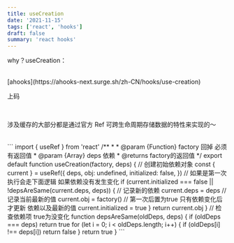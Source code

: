 ```yaml
---
title: useCreation
date: '2021-11-15'
tags: ['react', 'hooks']
draft: false
summary: 'react hooks'
---
```


why？useCreation：

<br />
[ahooks](https://ahooks-next.surge.sh/zh-CN/hooks/use-creation)
<br />

上码

<br />

涉及缓存的大部分都是通过官方 Ref 可跨生命周期存储数据的特性来实现的～

<br />
```
import { useRef } from 'react'
/**
 *
 * @param {Function} factory 回掉 必须有返回值
 * @param {Array} deps 依赖
 * @returns factory的返回值
 */
export default function useCreation(factory, deps) {
  // 创建初始依赖对象
  const { current } = useRef({
    deps,
    obj: undefined,
    initialized: false,
  })
  // 如果是第一次执行会走下面逻辑  如果依赖没有发生变化
  if (current.initialized === false || !depsAreSame(current.deps, deps)) {
    //   记录新的依赖
    current.deps = deps
    // 记录当前最新的值
    current.obj = factory()
    // 第一次后置为true 只有依赖变化后才更新 依赖以及最新的值
    current.initialized = true
  }
  return current.obj
}
// 检查依赖项 true为没变化
function depsAreSame(oldDeps, deps) {
  if (oldDeps === deps) return true
  for (let i = 0; i < oldDeps.length; i++) {
    if (oldDeps[i] !== deps[i]) return false
  }
  return true
}
```
